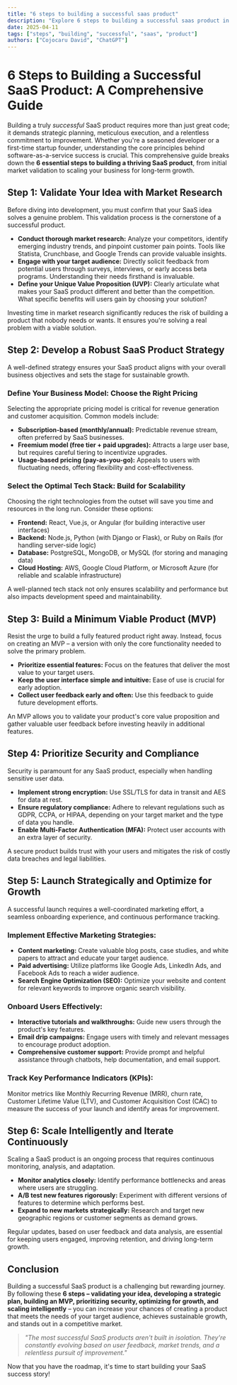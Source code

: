 ```yaml
---
title: "6 steps to building a successful saas product"
description: "Explore 6 steps to building a successful saas product in this detailed guide, offering insights, strategies, and practical tips to enhance your understanding and application of the topic."
date: 2025-04-11
tags: ["steps", "building", "successful", "saas", "product"]
authors: ["Cojocaru David", "ChatGPT"]
---
```


# 6 Steps to Building a Successful SaaS Product: A Comprehensive Guide

Building a truly _successful_ SaaS product requires more than just great code; it demands strategic planning, meticulous execution, and a relentless commitment to improvement. Whether you're a seasoned developer or a first-time startup founder, understanding the core principles behind software-as-a-service success is crucial. This comprehensive guide breaks down the **6 essential steps to building a thriving SaaS product**, from initial market validation to scaling your business for long-term growth.

## Step 1: Validate Your Idea with Market Research

Before diving into development, you must confirm that your SaaS idea solves a genuine problem. This validation process is the cornerstone of a successful product.

- **Conduct thorough market research:** Analyze your competitors, identify emerging industry trends, and pinpoint customer pain points. Tools like Statista, Crunchbase, and Google Trends can provide valuable insights.
- **Engage with your target audience:** Directly solicit feedback from potential users through surveys, interviews, or early access beta programs. Understanding their needs firsthand is invaluable.
- **Define your Unique Value Proposition (UVP):** Clearly articulate what makes your SaaS product different and better than the competition. What specific benefits will users gain by choosing your solution?

Investing time in market research significantly reduces the risk of building a product that nobody needs or wants. It ensures you're solving a real problem with a viable solution.

## Step 2: Develop a Robust SaaS Product Strategy

A well-defined strategy ensures your SaaS product aligns with your overall business objectives and sets the stage for sustainable growth.

### Define Your Business Model: Choose the Right Pricing

Selecting the appropriate pricing model is critical for revenue generation and customer acquisition. Common models include:

- **Subscription-based (monthly/annual):** Predictable revenue stream, often preferred by SaaS businesses.
- **Freemium model (free tier + paid upgrades):** Attracts a large user base, but requires careful tiering to incentivize upgrades.
- **Usage-based pricing (pay-as-you-go):** Appeals to users with fluctuating needs, offering flexibility and cost-effectiveness.

### Select the Optimal Tech Stack: Build for Scalability

Choosing the right technologies from the outset will save you time and resources in the long run. Consider these options:

- **Frontend:** React, Vue.js, or Angular (for building interactive user interfaces)
- **Backend:** Node.js, Python (with Django or Flask), or Ruby on Rails (for handling server-side logic)
- **Database:** PostgreSQL, MongoDB, or MySQL (for storing and managing data)
- **Cloud Hosting:** AWS, Google Cloud Platform, or Microsoft Azure (for reliable and scalable infrastructure)

A well-planned tech stack not only ensures scalability and performance but also impacts development speed and maintainability.

## Step 3: Build a Minimum Viable Product (MVP)

Resist the urge to build a fully featured product right away. Instead, focus on creating an MVP – a version with only the core functionality needed to solve the primary problem.

- **Prioritize essential features:** Focus on the features that deliver the most value to your target users.
- **Keep the user interface simple and intuitive:** Ease of use is crucial for early adoption.
- **Collect user feedback early and often:** Use this feedback to guide future development efforts.

An MVP allows you to validate your product's core value proposition and gather valuable user feedback before investing heavily in additional features.

## Step 4: Prioritize Security and Compliance

Security is paramount for any SaaS product, especially when handling sensitive user data.

- **Implement strong encryption:** Use SSL/TLS for data in transit and AES for data at rest.
- **Ensure regulatory compliance:** Adhere to relevant regulations such as GDPR, CCPA, or HIPAA, depending on your target market and the type of data you handle.
- **Enable Multi-Factor Authentication (MFA):** Protect user accounts with an extra layer of security.

A secure product builds trust with your users and mitigates the risk of costly data breaches and legal liabilities.

## Step 5: Launch Strategically and Optimize for Growth

A successful launch requires a well-coordinated marketing effort, a seamless onboarding experience, and continuous performance tracking.

### Implement Effective Marketing Strategies:

- **Content marketing:** Create valuable blog posts, case studies, and white papers to attract and educate your target audience.
- **Paid advertising:** Utilize platforms like Google Ads, LinkedIn Ads, and Facebook Ads to reach a wider audience.
- **Search Engine Optimization (SEO):** Optimize your website and content for relevant keywords to improve organic search visibility.

### Onboard Users Effectively:

- **Interactive tutorials and walkthroughs:** Guide new users through the product's key features.
- **Email drip campaigns:** Engage users with timely and relevant messages to encourage product adoption.
- **Comprehensive customer support:** Provide prompt and helpful assistance through chatbots, help documentation, and email support.

### Track Key Performance Indicators (KPIs):

Monitor metrics like Monthly Recurring Revenue (MRR), churn rate, Customer Lifetime Value (LTV), and Customer Acquisition Cost (CAC) to measure the success of your launch and identify areas for improvement.

## Step 6: Scale Intelligently and Iterate Continuously

Scaling a SaaS product is an ongoing process that requires continuous monitoring, analysis, and adaptation.

- **Monitor analytics closely:** Identify performance bottlenecks and areas where users are struggling.
- **A/B test new features rigorously:** Experiment with different versions of features to determine which performs best.
- **Expand to new markets strategically:** Research and target new geographic regions or customer segments as demand grows.

Regular updates, based on user feedback and data analysis, are essential for keeping users engaged, improving retention, and driving long-term growth.

## Conclusion

Building a successful SaaS product is a challenging but rewarding journey. By following these **6 steps – validating your idea, developing a strategic plan, building an MVP, prioritizing security, optimizing for growth, and scaling intelligently** – you can increase your chances of creating a product that meets the needs of your target audience, achieves sustainable growth, and stands out in a competitive market.

> _"The most successful SaaS products aren't built in isolation. They're constantly evolving based on user feedback, market trends, and a relentless pursuit of improvement."_

Now that you have the roadmap, it's time to start building your SaaS success story!
